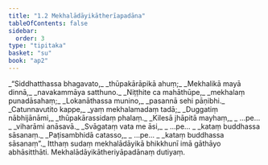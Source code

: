 ```yaml
---
title: "1.2 Mekhalādāyikātherīapadāna"
tableOfContents: false
sidebar:
  order: 3
type: "tipitaka"
basket: "su"
book: "ap2"
---
```



<DynamicBreadcrumb />

<Division number="20" book="ap2">

<Paragraph number="24" type="verses" book="ap2">
_“Siddhatthassa bhagavato,_  
_thūpakārāpikā ahuṃ;_  
_Mekhalikā mayā dinnā,_  
_navakammāya satthuno._  

</Paragraph>

</Division>
<Division number="21" book="ap2">

<Paragraph number="25" type="verses" book="ap2">
_Niṭṭhite ca mahāthūpe,_  
_mekhalaṃ punadāsahaṃ;_  
_Lokanāthassa munino,_  
_pasannā sehi pāṇibhi._  

</Paragraph>

</Division>
<Division number="22" book="ap2">

<Paragraph number="26" type="verses" book="ap2">
_Catunnavutito kappe,_  
_yaṃ mekhalamadaṃ tadā;_  
_Duggatiṃ nābhijānāmi,_  
_thūpakārassidaṃ phalaṃ._  

</Paragraph>

</Division>
<Division number="23" book="ap2">

<Paragraph number="27" type="verses" book="ap2">
_Kilesā jhāpitā mayhaṃ,_  
_ …pe… _  
_viharāmi anāsavā._  

</Paragraph>

</Division>
<Division number="24" book="ap2">

<Paragraph number="28" type="verses" book="ap2">
_Svāgataṃ vata me āsi,_  
_ …pe… _  
_kataṃ buddhassa sāsanaṃ._  

</Paragraph>

</Division>
<Division number="25" book="ap2">

<Paragraph number="29" type="verses" book="ap2">
_Paṭisambhidā catasso,_  
_ …pe… _  
_kataṃ buddhassa sāsanaṃ”._  

</Paragraph>

<Paragraph number="30" book="ap2">
Itthaṃ sudaṃ mekhalādāyikā bhikkhunī imā gāthāyo abhāsitthāti.

</Paragraph>
</Division>

<Paragraph number="31" type="center" book="ap2">
Mekhalādāyikātheriyāpadānaṃ dutiyaṃ.
</Paragraph>